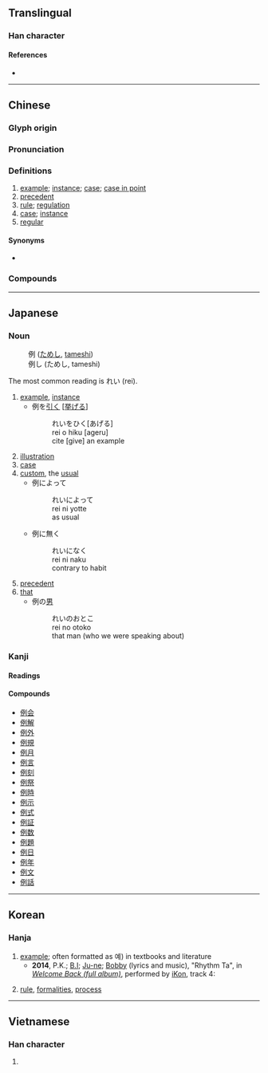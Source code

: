 {{character info/new}}
==Translingual==

===Han character===
{{Han char|rn=9|rad=人|as=06|sn=8|four=22200|canj=OMNN|ids=⿰亻列}}

====References====
* {{Han ref|kx=0101.240|dkj=00587|dj=0215.050|hdz=10146.080|uh=4F8B|ud=20363|bh=A8D2|bd=43218}}

----

==Chinese==
{{zh-forms}}

===Glyph origin===
{{Han etym}}

===Pronunciation===
{{zh-pron
|m=lì
|m-s=ni4
|c=lai6
|c-t=lai5
|g=li5
|h=pfs=li;gd=li4
|j=li3
|md=liê
|mn=xm,qz,tw:lē/zz:lī
|mn-t=li7
|w=3li
|x=li4
|mc=y
|oc=y
|ma=
|cat=n,a
}}

===Definitions===
{{zh-hanzi}}

# [[example]]; [[instance]]; [[case]]; [[case in point]]
# [[precedent]]
# [[rule]]; [[regulation]]
# [[case]]; [[instance]]
# [[regular]]

====Synonyms====
* {{sense|example}}
{{zh-syn-saurus|例子}}

===Compounds===
{{zh-der|一例|下不為例|不成比例|例假|往例|年例|常例|例外|例如|常例錢|前例|事例|刊例|例行公事|例會|先例|則例|分例|恆例|姓名條例|慣例|惡例|例子|循例|例行|後不為例|律例|定例|俗例|例言|例假日|公例|實例|家例|古例|向例|契文舉例|例貢|例句|圖例|國際慣例|品例|例證|史無前例|反比例|例規|例監|判例|凡例|例題|按分比例|有例可援|破例|成例|比例尺|按例|案例|文例|病例|條例|格於成例|禁例|示例|法例|易例|正比例|打破慣例|發凡舉例|戰例|特例|照例話|攀例|沿例|照例|比例|援例|開先例|諸如此例|老例|罰例|舉例發凡|開例|釋例|變例|舉例|範例|通例|體例|違例|金石例|義例|配分比例|譜例|舊例|例年}}

{{zh-cat|Elementary}}

----

==Japanese==

===Noun===
{{ja-noun|れい}}

: 例 ([[ためし]], [[tameshi]])
: 例し (ためし, tameshi)

The most common reading is れい (rei).

# [[example]], [[instance]]
#* 例を[[引く]] <nowiki>[</nowiki>[[挙げる]]<nowiki>]</nowiki>
#*: れいをひく[あげる]
#*: rei o hiku [ageru]
#*: cite [give] an example
# [[illustration]]
# [[case]]
# [[custom]], the [[usual]]
#* 例によって
#*: れいによって
#*: rei ni yotte
#*: as usual
#* 例に無く
#*: れいになく
#*: rei ni naku
#*: contrary to habit
# [[precedent]]
# [[that]]
#* 例の[[男]]
#*: れいのおとこ
#*: rei no otoko
#*: that man (who we were speaking about)

===Kanji===
{{ja-kanji|grade=4|rs=人06}}

====Readings====
{{ja-readings
|goon=れ
|kanon=れい
|on=れつ
|kun=たと-える, たぐい-, ためし-
}}

====Compounds====
* [[例会]]
* [[例解]]
* [[例外]]
* [[例規]]
* [[例月]]
* [[例言]]
* [[例刻]]
* [[例祭]]
* [[例時]]
* [[例示]]
* [[例式]]
* [[例証]]
* [[例数]]
* [[例題]]
* [[例日]]
* [[例年]]
* [[例文]]
* [[例話]]

----

==Korean==

===Hanja===
{{ko-hanja|hangeul=[[례]]>[[예]]}}

# [[example]]; often formatted as 예) in textbooks and literature
#*'''2014''', P.K.; [[w:B.I (rapper)|B.I]]; [[w:Koo Jun-hoe|Ju-ne]]; [[w:Bobby (rapper)|Bobby]] (lyrics and music), "Rhythm Ta", in ''[[w:Welcome Back (iKon album)|Welcome Back (full album)]]'', performed by [[w:iKon (South Korean band)|iKon]], track 4:
#: {{ko-usex|우린 가리는 거 없어 예를 들면 때와 장소|we ain't fussy, for things like a time and place}}
# [[rule]], [[formalities]], [[process]]
----

==Vietnamese==

===Han character===
{{vi-hantu|lệ|rs=人06}}

# {{rfdef|vi|sort=人06}}